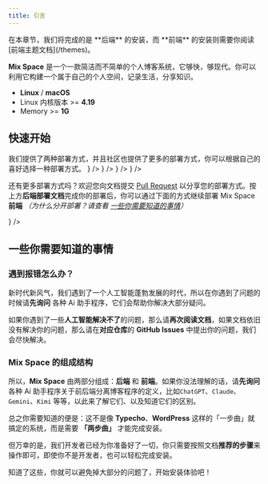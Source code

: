 ```yaml
---
title: 引言
---
```


<Callout type="warn">
在本章节，我们将完成的是 **后端** 的安装，而 **前端** 的安装则需要你阅读 [前端主题文档](/themes)。
</Callout>

**Mix Space** 是一个一款简洁而不简单的个人博客系统，它够快，够现代。你可以利用它构建一个属于自己的个人空间，记录生活，分享知识。

 
<Accordions>
<Accordion title="系统要求">
 
- **Linux** / **macOS**
- Linux 内核版本 >= **4.19**
- Memory >= **1G**
 
</Accordion>
</Accordions>

## 快速开始

<Callout type="info">
我们提供了两种部署方式，并且社区也提供了更多的部署方式，你可以根据自己的喜好选择一种部署方式。
</Callout>


<Cards>
  <Card title="Docker 部署" href="/docs/docker" icon={<UimDocker />} />
  <Card title="进阶部署" href="/docs/advanced" icon={<UimStar />} />
  <Card title="社区部署教程" href="/docs/community" icon={<FluentPeopleCommunity />} />
  <Card title="相关内容" href="/docs/extra" icon={<UilExternalLinkAlt />} />
</Cards>

还有更多部署方式吗？欢迎您向文档提交 [Pull Request](https://github.com/mx-space/docs/pulls) 以分享您的部署方式。按上方**后端部署文档**完成你的部署后，你可以通过下面的方式继续部署 Mix Space **前端** *（为什么分开部署？请查看 [一些你需要知道的事情](#一些你需要知道的事情)）*

<Cards>
  <Card title="浏览前端主题" href="/themes" icon={<UilPaintTool />} />
</Cards>

## 一些你需要知道的事情

### 遇到报错怎么办？

新时代新风气，我们遇到了一个人工智能蓬勃发展的时代，所以在你遇到了问题的时候请**先询问** 各种 Ai 助手程序，它们会帮助你解决大部分疑问。

如果你遇到了一些**人工智能解决不了**的问题，那么请**再次阅读文档**，如果文档依旧没有解决你的问题，那么请在**对应仓库**的 **GitHub Issues** 中提出你的问题，我们会尽快解决。

### Mix Space 的组成结构


<Files>
  <Folder name="Mix Space 系统结构" defaultOpen>
    <Folder name="后端（一般也称为「服务端、Server 端」）" />
    <Folder name="前端（一般也称为「客户端、网页端、Web 端」）" />
  </Folder>
</Files>

所以，**Mix Space** 由两部分组成：**后端** 和 **前端**。如果你没法理解的话，请**先询问** 各种 Ai 助手程序关于前后端分离博客程序的定义，比如`ChatGPT`、`Claude`、`Gemini`、`Kimi` 等等，以此来了解它们、以及知道它们的区别。

总之你需要知道的便是：这不是像 **Typecho**、**WordPress** 这样的「一步曲」就搞定的系统，而是需要 **「两步曲」** 才能完成安装。

但万幸的是，我们开发者已经为你准备好了一切，你只需要按照文档**推荐的步骤**来操作即可，即使你不是开发者，也可以轻松完成安装。

知道了这些，你就可以避免掉大部分的问题了，开始安装体验吧！
